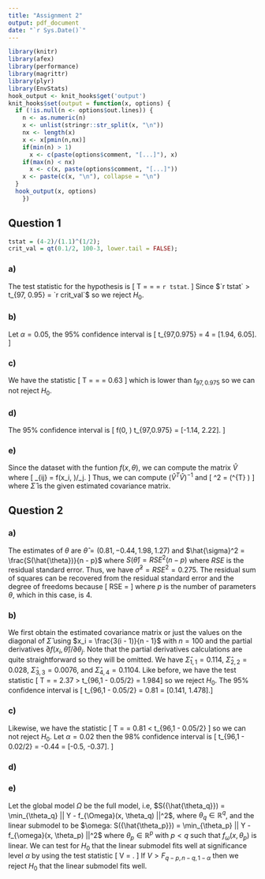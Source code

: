 ```yaml
---
title: "Assignment 2"
output: pdf_document
date: "`r Sys.Date()`"
---
```


```r
library(knitr)
library(afex)
library(performance)
library(magrittr)
library(plyr)
library(EnvStats)
hook_output <- knit_hooks$get('output')
knit_hooks$set(output = function(x, options) {
  if (!is.null(n <- options$out.lines)) {
    n <- as.numeric(n)
    x <- unlist(stringr::str_split(x, "\n"))
    nx <- length(x) 
    x <- x[pmin(n,nx)]
    if(min(n) > 1)  
      x <- c(paste(options$comment, "[...]"), x)
    if(max(n) < nx) 
      x <- c(x, paste(options$comment, "[...]"))
    x <- paste(c(x, "\n"), collapse = "\n")
  }
  hook_output(x, options)
    })
```
## Question 1
```r

tstat = (4-2)/(1.1)^(1/2);
crit_val = qt(0.1/2, 100-3, lower.tail = FALSE);
```
### a) 

The test statistic for the hypothesis is 
\[ T = \frac{\hat{\theta_3} - 2}{\sqrt{\hat{\Sigma}_{3,3}}} = \frac{4 - 2}{\sqrt{1.1}} = `r tstat`. \]
Since $`r tstat` > t_{97, 0.95} = `r crit_val`$ so we reject $H_0$. 

### b) 

Let $\alpha=0.05$, the $95\%$ confidence interval is 
\[ \hat{\theta_3} \pm t_{97,0.975} \sqrt{\hat{\Sigma}_{3,3}} = 4 \pm 1.98 \times1.04 = [1.94, 6.05].  \]

### c) 

We have the statistic 
\[ T = \frac{f(0, \hat{\theta})}{\sqrt{\hat{v}_x^{T} \hat{\Sigma} \hat{v}}} = \frac{0.54}{0.85} = 0.63  \]
which is lower than $t_{97,0.975}$ so we can not reject $H_0$. 

### d) 

The $95\%$ confidence interval is 
\[ f(0, \hat{\theta}) \pm t_{97,0.975} \times \sqrt{\hat{v}_x^{T} \hat{\Sigma} \hat{v}} = [-1.14, 2.22]. \]

### e) 
Since the dataset with the funtion $f(x, \theta)$, we can compute the matrix $\hat{V}$ where
\[ \hat{V}_{ij}  = \partial f(x_i, \hat{\theta})/\partial \theta_j. \]
Thus, we can compute $(\hat{V}^{T} \hat{V})^{-1}$ and 
\[ \hat{\sigma}^2 = \hat{\Sigma}(\hat{V}^{T} \hat{V})  \]
where $\hat{\Sigma}$ is the given estimated covariance matrix.

## Question 2
### a) 
The estimates of $\theta$ are $\hat{\theta} = (0.81, -0.44, 1.98, 1.27)$ and 
$\hat{\sigma}^2 = \frac{S(\hat{\theta})}{n - p}$ where $S(\hat{\theta}) = RSE^2 (n - p)$
where $RSE$ is the residual standard error. Thus, we have $\hat{\sigma}^2 = RSE^2 = 0.275$.
The residual sum of squares can be recovered from the residual standard error and
the degree of freedoms because 
\[ RSE = \sqrt{\frac{RSS}{n - p}} \]
where $p$ is the number of parameters $\theta$, which in this case, is 4. 

### b) 
We first obtain the estimated covariance matrix or just the values on the diagonal of $\hat{\Sigma}$ using $x_i = \frac{3(i - 1)}{n - 1}$ 
with $n = 100$ and the partial derivatives $\partial f(x_i, \hat{\theta})/\partial \theta_j$.
Note that the partial derivatives calculations are quite straightforward so they will be omitted.
We have $\hat{\Sigma}_{1,1} = 0.114$, $\hat{\Sigma}_{2,2} = 0.028$,
$\hat{\Sigma}_{3,3} = 0.0076$, and $\hat{\Sigma}_{4,4} = 0.1104$. 
Like before, we have the test statistic
\[ T = \frac{0.8}{\sqrt{0.114}} = 2.37 > t_{96,1 - 0.05/2} = 1.984\]
so we reject $H_0$. The $95\%$ confidence interval is 
\[ \hat{\theta_1} \pm t_{96,1 - 0.05/2} \sqrt{\hat{\Sigma}_{1,1}} = 0.81 \pm 1.984 \times 0.337 = [0.141, 1.478].\]

### c) 
Likewise, we have the statistic
\[ T = \frac{\hat{\theta_4} - 1}{\sqrt{\hat{\Sigma}_{4,4}}} = 0.81 < t_{96,1 - 0.05/2} \]
so we can not reject $H_0$. Let $\alpha = 0.02$ then the $98\%$ confidence interval is 
\[  \hat{\theta_2} \pm t_{96,1 - 0.02/2} \sqrt{\hat{\Sigma}_{2,2}} = -0.44 \pm 2.36 \times 0.028 = [-0.5, -0.37]. \]

### d) 


### e) 
Let the global model $\Omega$ be the full model, i.e, $S({\hat{\theta_q}}) = \min_{\theta_q} || Y - f_{\Omega}(x, \theta_q) ||^2$, where $\theta_q \in \mathbb{R}^q$, and 
the linear submodel to be $\omega: S({\hat{\theta_p}}) = \min_{\theta_p} || Y - f_{\omega}(x, \theta_p) ||^2$
where $\theta_p \in \mathbb{R}^{p}$ with $p < q$ such that $f_{\omega}(x, \theta_p)$ is linear. 
We can test for $H_0$ that the linear submodel fits well at significance level $\alpha$
by using the test statistic 
\[ V = \frac{[S({\hat{\theta_p}}) - S({\hat{\theta_q}})]/(q - p)}{S({\hat{\theta_q}})/(n - q)}. \]
If $V > F_{q - p, n - q,1 - \alpha}$ then we reject $H_0$ that the linear submodel fits well. 


